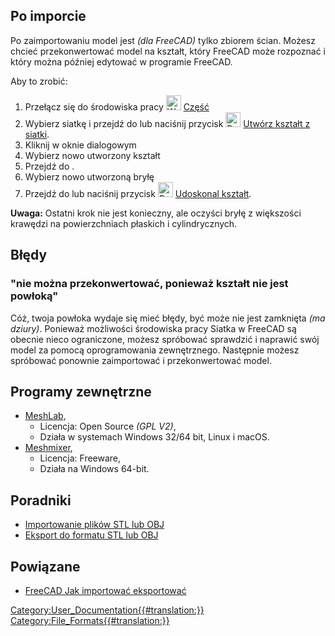 <languages/>

{{TOCright}}

<span id="Post-Import"></span>
==Po imporcie==

Po zaimportowaniu model jest ''(dla FreeCAD)'' tylko zbiorem ścian. Możesz chcieć przekonwertować model na kształt, który FreeCAD może rozpoznać i który można później edytować w programie FreeCAD.

Aby to zrobić:
# Przełącz się do środowiska pracy [[Image:Workbench_Part.svg|24px]] [[Part_Workbench/pl|Część]]
# Wybierz siatkę i przejdź do {{MenuCommand|Część → [[Part_ShapeFromMesh/pl|Utwórz kształt z siatki]]}} lub naciśnij przycisk [[Image:Part_ShapeFromMesh.svg|24px]] [[Part_ShapeFromMesh/pl|Utwórz kształt z siatki]].
# Kliknij {{Button|OK}} w oknie dialogowym
# Wybierz nowo utworzony kształt
# Przejdź do {{MenuCommand|Część → [[Part_MakeSolid/pl|Przekształć na bryłę]]}}.
# Wybierz nowo utworzoną bryłę
# Przejdź do {{MenuCommand|Część → Utwórz kopię → [[Part_RefineShape/pl|Udoskonal kształt]]}} lub naciśnij przycisk [[Image:Part_RefineShape.svg|24px]] [[Part_RefineShape/pl|Udoskonal kształt]].

'''Uwaga:''' Ostatni krok nie jest konieczny, ale oczyści bryłę z większości krawędzi na powierzchniach płaskich i cylindrycznych.

<span id="Errors"></span>
==Błędy==

<span id="&quot;cannot_convert_because_shape_is_not_a_shell&quot;"></span>
=== "nie można przekonwertować, ponieważ kształt nie jest powłoką" ===

Cóż, twoja powłoka wydaje się mieć błędy, być może nie jest zamknięta ''(ma dziury)''. Ponieważ możliwości środowiska pracy Siatka w FreeCAD są obecnie nieco ograniczone, możesz spróbować sprawdzić i naprawić swój model za pomocą oprogramowania zewnętrznego. Następnie możesz spróbować ponownie zaimportować i przekonwertować model.

<span id="Third_Party_Programs"></span>
==Programy zewnętrzne==

* [https://www.meshlab.net/ MeshLab],
** Licencja: Open Source ''(GPL V2)'',
** Działa w systemach Windows 32/64 bit, Linux i macOS.
* [https://meshmixer.com/ Meshmixer],
** Licencja: Freeware,
** Działa na Windows 64-bit.

<span id="Tutorials"></span>
==Poradniki==

* [[Import_from_STL_or_OBJ/pl|Importowanie plików STL lub OBJ]]
* [[Export_to_STL_or_OBJ|Eksport do formatu STL lub OBJ]]

<span id="Related"></span>
==Powiązane==

* [[FreeCAD_Howto_Import_Export|FreeCAD Jak importować eksportować]]


[[Category:User_Documentation{{#translation:}}]]
[[Category:File_Formats{{#translation:}}]]